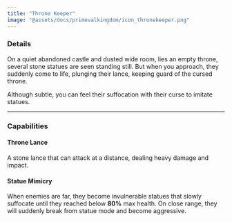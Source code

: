 ```yaml
---
title: "Throne Keeper"
image: "@assets/docs/primevalkingdom/icon_thronekeeper.png"
---
```


### Details

On a quiet abandoned castle and dusted wide room, lies an empty throne, several stone statues are seen standing still. But when you approach, they suddenly come to life, plunging their lance, keeping guard of the cursed throne.

Although subtle, you can feel their suffocation with their curse to imitate statues.

---

### Capabilities

<Tabs client:load>

<Tab name="Main Attack">

#### Throne Lance

A stone lance that can attack at a distance, dealing heavy damage and impact.

</Tab>

<Tab name="Ability">

#### Statue Mimicry

When enemies are far, they become invulnerable statues that slowly suffocate until they reached below **80%** max health. On close range, they will suddenly break from statue mode and become aggressive.

</Tab>

</Tabs>
